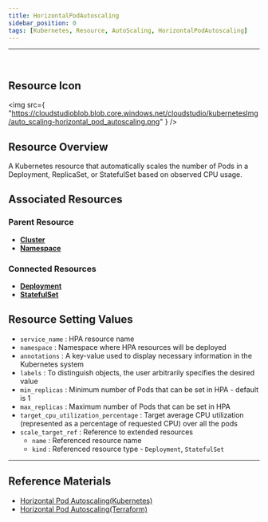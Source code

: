 ```yaml
---
title: HorizontalPodAutoscaling
sidebar_position: 0
tags: [Kubernetes, Resource, AutoScaling, HorizontalPodAutoscaling]
---
```



<hr />
<br />


## Resource Icon

<img
    src={
        "https://cloudstudioblob.blob.core.windows.net/cloudstudio/kubernetesImg/auto_scaling-horizontal_pod_autoscaling.png"
    }
/>

## Resource Overview

A Kubernetes resource that automatically scales the number of Pods in a Deployment, ReplicaSet, or StatefulSet based on observed CPU usage.

## Associated Resources

### Parent Resource

-   [**Cluster**](https://docs.cstudio.app/docs/resource/kubernetes/Base/Cluster)
-   [**Namespace**](https://docs.cstudio.app/docs/resource/kubernetes/Core/Namespace)

### Connected Resources

-   [**Deployment**](https://docs.cstudio.app/docs/resource/kubernetes/Apps/Deployment)
-   [**StatefulSet**](https://docs.cstudio.app/docs/resource/kubernetes/Apps/StatefulSet)

## Resource Setting Values

-   `service_name` : HPA resource name
-   `namespace` : Namespace where HPA resources will be deployed
-   `annotations` : A key-value used to display necessary information in the Kubernetes system
-   `labels` : To distinguish objects, the user arbitrarily specifies the desired value
-   `min_replicas` : Minimum number of Pods that can be set in HPA - default is 1
-   `max_replicas` : Maximum number of Pods that can be set in HPA
-   `target_cpu_utilization_percentage` : Target average CPU utilization (represented as a percentage of requested CPU) over all the pods
-   `scale_target_ref` : Reference to extended resources
    -   `name` : Referenced resource name
    -   `kind` : Referenced resource type - `Deployment`, `StatefulSet`



---

## Reference Materials

-   [Horizontal Pod Autoscaling(Kubernetes)](https://kubernetes.io/docs/tasks/run-application/horizontal-pod-autoscale/)
-   [Horizontal Pod Autoscaling(Terraform)](https://registry.terraform.io/providers/hashicorp/kubernetes/latest/docs/resources/horizontal_pod_autoscaler)
